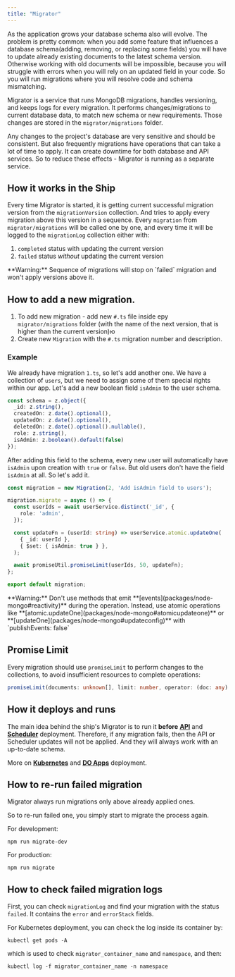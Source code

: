 ```yaml
---
title: "Migrator"
---
```


As the application grows your database schema also will evolve. The problem is pretty common: when you add some feature that influences a database schema(adding, removing, or replacing some fields) you will have to update already existing documents to the latest schema version. Otherwise working with old documents will be impossible, because you will struggle with errors when you will rely on an updated field in your code. So you will run migrations where you will resolve code and schema mismatching.

Migrator is a service that runs MongoDB migrations, handles versioning, and keeps logs for every migration. It performs changes/migrations to current database data, to match new schema or new requirements. Those changes are stored in the `migrator/migrations` folder.

<Tip>
Any changes to the project's database are very sensitive and should be consistent. But also frequently migrations have operations that can take a lot of time to apply. It can create downtime for both database and API services. So to reduce these effects - Migrator is running as a separate service.
</Tip>

## How it works in the Ship

Every time Migrator is started, it is getting current successful migration version from the `migrationVersion` collection. And tries to apply every migration above this version in a sequence. Every `migration` from `migrator/migrations` will be called one by one, and every time it will be logged to the `migrationLog` collection either with:

1. `completed` status with updating the current version
2. `failed` status *without* updating the current version

<Warning>
**Warning:** Sequence of migrations will stop on `failed` migration and won't apply versions above it.
</Warning>

## How to add a new migration.

1. To add new migration - add new `#.ts` file inside еру `migrator/migrations` folder (with the name of the next version, that is higher than the current version)ю
2. Create new `Migration` with the `#.ts` migration number and description.

### Example

We already have migration `1.ts`, so let's add another one. We have a collection of `users`, but we need to assign some of them special rights within our app. Let's add a new boolean field `isAdmin` to the user schema.

```typescript user.schema.ts
const schema = z.object({
  _id: z.string(),
  createdOn: z.date().optional(),
  updatedOn: z.date().optional(),
  deletedOn: z.date().optional().nullable(),
  role: z.string(),
  isAdmin: z.boolean().default(false)
});
```

After adding this field to the schema, every new user will automatically have `isAdmin` upon creation with `true` or `false`.
But old users don't have the field `isAdmin` at all. So let's add it.

```typescript migrator/migrations/2.ts
const migration = new Migration(2, 'Add isAdmin field to users');

migration.migrate = async () => {
  const userIds = await userService.distinct('_id', {
    role: 'admin',
  });

  const updateFn = (userId: string) => userService.atomic.updateOne(
    { _id: userId },
    { $set: { isAdmin: true } },
  );

  await promiseUtil.promiseLimit(userIds, 50, updateFn);
};

export default migration;
```

<Warning>
**Warning:** Don't use methods that emit **[events](packages/node-mongo#reactivity)** during the operation. Instead, use atomic operations like **[atomic.updateOne](packages/node-mongo#atomicupdateone)** or **[updateOne](packages/node-mongo#updateconfig)** with `publishEvents: false`
</Warning>

## Promise Limit

Every migration should use `promiseLimit` to perform changes to the collections, to avoid insufficient resources to complete operations:
```typescript
promiseLimit(documents: unknown[], limit: number, operator: (doc: any) => any)
```

## How it deploys and runs

The main idea behind the ship's Migrator is to run it **before** **[API](api/overview)** and **[Scheduler](scheduler)** deployment.
Therefore, if any migration fails, then the API or Scheduler updates will not be applied. And they will always work with an up-to-date schema.

More on **[Kubernetes](deployment/kubernetes/overview#deployment-flow)** and **[DO Apps](deployment/digital-ocean-apps#set-up-migrator-and-scheduleroptional)** deployment.

## How to re-run failed migration

Migrator always run migrations only above already applied ones.

So to re-run failed one, you simply start to migrate the process again.

For development:
```
npm run migrate-dev
```

For production:
```
npm run migrate
```
## How to check failed migration logs

First, you can check `migrationLog` and find your migration with the status `failed`. It contains the `error` and `errorStack` fields.

For Kubernetes deployment, you can check the log inside its container by:

```
kubectl get pods -A
```
which is used to check `migrator_container_name` and `namespace`, and then:

```
kubectl log -f migrator_container_name -n namespace
```
